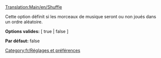 [[Translation:Main/en/Shuffle]]
[[Category:fr/Réglages et préférences]]

Cette option définit si les morceaux de musique seront ou non joués dans un ordre aléatoire.


'''Options valides:''' [ true | false ]

'''Par défaut:''' false